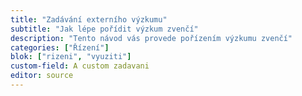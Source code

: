 ```yaml
---
title: "Zadávání externího výzkumu"
subtitle: "Jak lépe pořídit výzkum zvenčí"
description: "Tento návod vás provede pořízením výzkumu zvenčí"
categories: ["Řízení"]
blok: ["rizeni", "vyuziti"]
custom-field: A custom zadavani
editor: source
---
```


